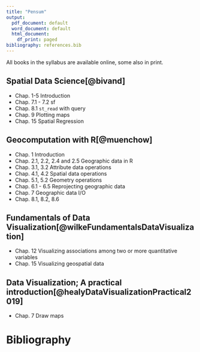 ```yaml
---
title: "Pensum"
output:
  pdf_document: default
  word_document: default
  html_document:
    df_print: paged
bibliography: references.bib
---
```


All books in the syllabus are available online, some also in print.

## Spatial Data Science[@bivand]

-   Chap. 1-5 Introduction
-   Chap. 7.1 - 7.2 sf
-   Chap. 8.1 `st_read` with query
-   Chap. 9 Plotting maps
-   Chap. 15 Spatial Regression

## **Geocomputation with R**[@muenchow]

-   Chap. 1 Introduction
-   Chap. 2.1, 2.2, 2.4 and 2.5 Geographic data in R
-   Chap. 3.1, 3.2 Attribute data operations
-   Chap. 4.1, 4.2 Spatial data operations
-   Chap. 5.1, 5.2 Geometry operations
-   Chap. 6.1 - 6.5 Reprojecting geographic data
-   Chap. 7 Geographic data I/O
-   Chap. 8.1, 8.2, 8.6

## Fundamentals of Data Visualization[@wilkeFundamentalsDataVisualization]

-   Chap. 12 Visualizing associations among two or more quantitative
    variables
-   Chap. 15 Visualizing geospatial data

## Data Visualization; A practical introduction[@healyDataVisualizationPractical2019]

-   Chap. 7 Draw maps

# Bibliography
